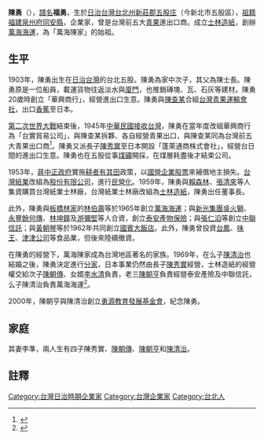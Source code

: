 {{他用
|subject=台灣企業家
|other=同名或類似名的其它條目描述
|陳勇
}}
 
{{Infobox Person
| name =  陳勇 
| image = 
| caption = 
| birth_date = 1903年
| birth_place = {{TWN-JPN}}[[台北州|台北州]][[新莊郡|新莊郡]][[五股庄|五股庄]]
| death_date = {{death date and age|1987|1|28|1903|0|0}}
| death_place = {{TWN}}
| 国籍       = {{ROC}}
| 籍贯       = [[台灣|台灣]][[台北|台北]]
| 语言       = 
| alma_mater = 
| occupation = [[士林紙業|士林紙業]]、[[萬海船運|萬海船運]]創辦人
| networth = 
| spouse = 李準
| children = 子：陳秀實、[[陳朝傳|陳朝傳]]、陳朝亨、[[陳清治|陳清治]]
| website = 
| footnotes =
}}
{{Infobox Hokkien name
| title      = 陳勇
| hanji      = 陳勇
| poj        = Tân Ióng
| sinbhundzi = 
| hanlo      = 
| tl         = Tân Ióng
| bp         = 
| hongim     = 
| hokkienipa = 
| lm         = 
| image      = 
| image_size = 
| caption    = 
}}
'''陳勇'''（{{bd|1903年||1987年|1月28日|}}），[[譜名|譜名]]'''福勇'''，生於[[日治台灣|日治台灣]][[台北州|台北州]][[新莊郡|新莊郡]][[五股庄|五股庄]]（今新北市五股區），[[祖籍|祖籍]][[福建|福建]][[泉州府|泉州府]][[同安縣|同安縣]]，企業家，曾是台灣前五大[[青果|青果]]進出口商。成立[[士林造紙|士林造紙]]，創辦[[萬海海運|萬海海運]]，為「萬海陳家」的始祖。

==生平==
1903年，陳勇出生在[[日治台灣|日治台灣]]的台北五股。陳勇為家中次子，其父為陳士長。陳勇原是一位船員，載運貨物往返淡水與[[廈門|廈門]]，也推銷磚塊、瓦、石灰等建材。陳勇20歲時創立「華興商行」，經營進出口生意。陳勇與[[陳查某|陳查某]]合組[[台灣青果運輸會社|台灣青果運輸會社]]，出口[[香蕉|香蕉]]至日本。

[[第二次世界大戰|第二次世界大戰]]結束後，1945年[[中華民國接收台灣|中華民國接收台灣]]，陳勇在當年度改組華興商行為「台實貿易公司」，與陳查某拆夥、各自經營青果出口，與陳查某同為台灣前五大青果出口商<ref>{{cite news|url=http://www.nextmag.com.tw/breaking-news/business/20150717/22876967|title=【世家望族】八仙塵爆重挫　萬海陳家發跡比台塑王家、和信辜家更早…|publisher=壹週刊|author=|date=2015-07-17|accessdate=2015-07-17|archive-date=2015-07-19|archive-url=https://web.archive.org/web/20150719181804/http://www.nextmag.com.tw/breaking-news/business/20150717/22876967|dead-url=no}}</ref>。陳勇又派長子[[陳秀實|陳秀實]]至日本開設「蓬萊通商株式會社」，經營台日間的進出口生意。陳勇也在五股從事[[煤礦|煤礦]]開採，在煤層耗盡後才結束公司。

1953年，[[蔣中正政府|蔣中正政府]]實施[[耕者有其田|耕者有其田]]政策，以[[國營企業|國營企業]][[股票|股票]]來補償地主損失。[[台灣紙業|台灣紙業]]改組為[[股份有限公司|股份有限公司]]，進行[[民營化|民營化]]。1959年，陳勇與[[賴森林|賴森林]]、[[張清來|張清來]]等人集資購買台灣紙業士林廠，台灣紙業士林廠改組為[[士林造紙|士林造紙]]，陳勇出任董事長。

此外，陳勇與[[板橋林家|板橋林家]]的[[林伯壽|林伯壽]]等於1965年創立[[萬海海運|萬海海運]]；與[[新光集團|新光集團]][[吳火獅|吳火獅]]、[[永豐餘|永豐餘]][[何傳|何傳]]、[[林坤鐘|林坤鐘]]及[[游彌堅|游彌堅]]等人合資，創立[[泰安產物保險|泰安產物保險]]；與[[張仁滔|張仁滔]]等創立[[中聯信託|中聯信託]]；與[[黃朝琴|黃朝琴]]等於1962年共同創立[[國賓大飯店|國賓大飯店]]。此外，陳勇曾投資[[台鳳|台鳳]]、[[味王|味王]]、[[津津公司|津津公司]]等食品業，但後來陸續撤資。

在陳勇的經營下，萬海陳家成為台灣地區著名的家族。1969年，在么子[[陳清治|陳清治]]也結婚之後，陳勇決定進行[[分家|分家]]，日本事業仍然由長子[[陳秀實|陳秀實]]經營，士林造紙的經營權交給次子[[陳朝傳|陳朝傳]]、女婿[[李水清|李水清]]負責，老三[[陳朝亨|陳朝亨]]負責經營泰安產險及中聯信託，么子陳清治負責萬海海運<ref>{{cite news|url=https://tw.news.yahoo.com/%E5%85%AB%E4%BB%99%E7%88%86%E7%82%B8%E6%A1%88-%E6%A8%82%E5%9C%92%E7%B6%93%E7%87%9F%E8%80%85%E5%87%BA%E8%BA%AB-%E8%90%AC%E6%B5%B7%E9%99%B3%E5%AE%B6-%E8%B2%A1%E5%8A%9B%E7%84%A1%E6%AF%94%E9%9B%84%E5%8E%9A-%E9%A2%A8%E5%82%B3%E5%AA%92-120600869--finance.html|title=八仙爆炸案》樂園經營者出身「萬海陳家」財力無比雄厚|publisher=風傳媒|author=|date=2015-06-28|accessdate=2015-06-29|archive-date=2015-07-01|archive-url=https://web.archive.org/web/20150701030337/https://tw.news.yahoo.com/%E5%85%AB%E4%BB%99%E7%88%86%E7%82%B8%E6%A1%88-%E6%A8%82%E5%9C%92%E7%B6%93%E7%87%9F%E8%80%85%E5%87%BA%E8%BA%AB-%E8%90%AC%E6%B5%B7%E9%99%B3%E5%AE%B6-%E8%B2%A1%E5%8A%9B%E7%84%A1%E6%AF%94%E9%9B%84%E5%8E%9A-%E9%A2%A8%E5%82%B3%E5%AA%92-120600869--finance.html|dead-url=no}}</ref>。

2000年，陳朝亨與陳清治創立[[勇源教育發展基金會|勇源教育發展基金會]]，紀念陳勇。

==家庭==
其妻李準，兩人生有四子陳秀實、[[陳朝傳|陳朝傳]]、[[陳朝亨|陳朝亨]]和[[陳清治|陳清治]]。

==註釋==
{{reflist}}
[[Category:台灣日治時期企業家|Category:台灣日治時期企業家]]
[[Category:台灣企業家|Category:台灣企業家]]
[[Category:台北人|Category:台北人]]